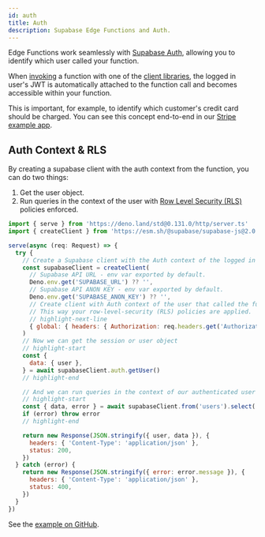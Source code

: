 ```yaml
---
id: auth
title: Auth
description: Supabase Edge Functions and Auth.
---
```


Edge Functions work seamlessly with [Supabase Auth](/docs/guides/auth), allowing you to identify which user called your function.

When [invoking](/docs/reference/javascript/invoke) a function with one of the [client libraries](/docs/reference), the logged in user's JWT is automatically attached to the function call and becomes accessible within your function.

This is important, for example, to identify which customer's credit card should be charged. You can see this concept end-to-end in our [Stripe example app](https://github.com/supabase-community/expo-stripe-payments-with-supabase-functions).

## Auth Context & RLS

By creating a supabase client with the auth context from the function, you can do two things:

1. Get the user object.
2. Run queries in the context of the user with [Row Level Security (RLS)](/docs/guides/auth/row-level-security) policies enforced.

```js title="supabase/functions/select-from-table-with-auth-rls/index.ts"
import { serve } from 'https://deno.land/std@0.131.0/http/server.ts'
import { createClient } from 'https://esm.sh/@supabase/supabase-js@2.0.0-rc.12'

serve(async (req: Request) => {
  try {
    // Create a Supabase client with the Auth context of the logged in user.
    const supabaseClient = createClient(
      // Supabase API URL - env var exported by default.
      Deno.env.get('SUPABASE_URL') ?? '',
      // Supabase API ANON KEY - env var exported by default.
      Deno.env.get('SUPABASE_ANON_KEY') ?? '',
      // Create client with Auth context of the user that called the function.
      // This way your row-level-security (RLS) policies are applied.
      // highlight-next-line
      { global: { headers: { Authorization: req.headers.get('Authorization')! } } }
    )
    // Now we can get the session or user object
    // highlight-start
    const {
      data: { user },
    } = await supabaseClient.auth.getUser()
    // highlight-end

    // And we can run queries in the context of our authenticated user
    // highlight-start
    const { data, error } = await supabaseClient.from('users').select('*')
    if (error) throw error
    // highlight-end

    return new Response(JSON.stringify({ user, data }), {
      headers: { 'Content-Type': 'application/json' },
      status: 200,
    })
  } catch (error) {
    return new Response(JSON.stringify({ error: error.message }), {
      headers: { 'Content-Type': 'application/json' },
      status: 400,
    })
  }
})
```

See the [example on GitHub](https://github.com/supabase/supabase/blob/master/examples/edge-functions/supabase/functions/select-from-table-with-auth-rls/index.ts).
